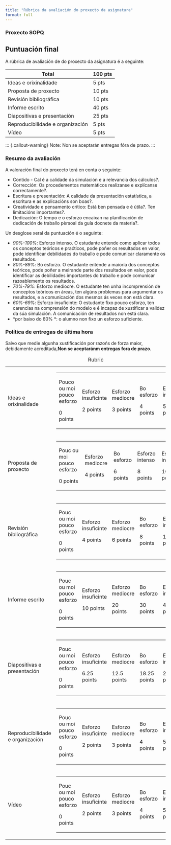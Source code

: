 ```yaml
---
title: "Rúbrica da avaliación do proxecto da asignatura"
format: full
---
```


### Proxecto SOPQ 

## Puntuación final

A rúbrica de avaliación de do proxecto da asignatura é a seguinte:

| Total | 100 pts |
| --- | --- |
| Ideas e orixinalidade | 5 pts |
| Proposta de proxecto | 10 pts |
| Revisión bibliográfica | 10 pts |
| Informe escrito | 40 pts |
| Diapositivas e presentación | 25 pts |
| Reproducibilidade e organización | 5 pts |
| Vídeo | 5 pts |

::: {.callout-warning} Note: Non se aceptarán entregas fóra de prazo. :::

### Resumo da avaliación

A valoración final do proxecto terá en conta o seguinte:

-   Contido - Cal é a calidade da simulación e a relevancia dos cálculos?.
-   Corrección: Os procedementos matemáticos realízanse e explícanse correctamente?.
-   Escritura e presentación: A calidade da presentación estatística, a escritura e as explicacións son boas?.
-   Creatividade e pensamento crítico: Está ben pensada e é útila?. Ten limitacións importantes?.
-   Dedicación: O tempo e o esforzo encaixan na planificación de dedicación de traballo pèrsoal da guía docnete da materia?.

Un desglose xeral da puntuación é o seguinte:

-   _90%-100%_: Esforzo intenso. O estudante entende como aplicar todos os conceptos teóricos e praćticos, pode poñer os resultados en valor, pode identificar debilidades do traballo e pode comunicar claramente os resultados.
-   _80%-89%_: Bo esforzo. O estudante entende a maioría dos conceptos teóricos, pode poñer a meirande parte dos resultados en valor, pode identificar as debilidades importantes do traballo e pode comunicar razoablemente os resultados.
-   _70%-79%_: Esforzo mediocre. O estudante ten unha incomprensión de conceptos teóricos en áreas, ten algúns problemas para argumentar os resultados, e a comunicación dos mesmos ás veces non está clara.
-   _60%-69%_: Esforzo insuficinte: O estudante fixo pouco esforzo, ten carencias na comprensión do modelo e é incapaz de xustificar a validez da súa simulación. A comunicación de resultados non está clara.
-   \*por baixo do 60% \*: o alumno non fixo un esforzo suficiente.

### Política de entregas de última hora

Salvo que medie algunha xustificación por razońs de forza maior, debidamente acreditada,**Non se aceptaránm entregas fora de prazo**.

<table id="rubric-criteria"><caption>Rubric</caption><tbody><tr id="rubric-criteria-13377"><td id="rubric-criteria-13377-description-cell" tabindex="0" aria-label="Criterion Ideas e orixinalidade">Ideas e orixinalidade</td><td><table id="rubric-criteria-13377-levels-table" role="none"><tbody><tr id="rubric-criteria-13377-levels" aria-label="Levels group" role="list"><td id="rubric-criteria-13377-levels-48460" tabindex="0" aria-label="Level Pouco ou moi pouco esforzo, 0 points." role="listitem"><div><p>Pouco ou moi pouco esforzo</p><p><span id="rubric-criteria-13377-levels-48460-score">0</span> points</p></div></td><td id="rubric-criteria-13377-levels-48461" tabindex="0" aria-label="Level Esforzo insuficinte, 2 points." role="listitem"><div><p>Esforzo insuficinte</p><p><span id="rubric-criteria-13377-levels-48461-score">2</span> points</p></div></td><td id="rubric-criteria-13377-levels-48462" tabindex="0" aria-label="Level Esforzo mediocre, 3 points." role="listitem"><div><p>Esforzo mediocre</p><p><span id="rubric-criteria-13377-levels-48462-score">3</span> points</p></div></td><td id="rubric-criteria-13377-levels-48463" tabindex="0" aria-label="Level Bo esforzo, 4 points." role="listitem"><div><p>Bo esforzo</p><p><span id="rubric-criteria-13377-levels-48463-score">4</span> points</p></div></td><td id="rubric-criteria-13377-levels-48464" tabindex="0" aria-label="Level Esforzo intenso, 5 points." role="listitem"><div><p>Esforzo intenso</p><p><span id="rubric-criteria-13377-levels-48464-score">5</span> points</p></div></td></tr></tbody></table></td></tr><tr id="rubric-criteria-13378"><td id="rubric-criteria-13378-description-cell" tabindex="0" aria-label="Criterion Proposta de proxecto">Proposta de proxecto</td><td><table id="rubric-criteria-13378-levels-table" role="none"><tbody><tr id="rubric-criteria-13378-levels" aria-label="Levels group" role="list"><td id="rubric-criteria-13378-levels-48465" tabindex="0" aria-label="Level Pouc ou moi pouco esforzo, 0 points." role="listitem"><div><p>Pouc ou moi pouco esforzo</p><p><span id="rubric-criteria-13378-levels-48465-score">0</span> points</p></div></td><td id="rubric-criteria-13378-levels-48466" tabindex="0" aria-label="Level Esforzo mediocre, 4 points." role="listitem"><div><p>Esforzo mediocre</p><p><span id="rubric-criteria-13378-levels-48466-score">4</span> points</p></div></td><td id="rubric-criteria-13378-levels-48467" tabindex="0" aria-label="Level Bo esforzo, 6 points." role="listitem"><div><p>Bo esforzo</p><p><span id="rubric-criteria-13378-levels-48467-score">6</span> points</p></div></td><td id="rubric-criteria-13378-levels-48468" tabindex="0" aria-label="Level Esforzo intenso, 8 points." role="listitem"><div><p>Esforzo intenso</p><p><span id="rubric-criteria-13378-levels-48468-score">8</span> points</p></div></td><td id="rubric-criteria-13378-levels-48469" tabindex="0" aria-label="Level Esforzo intenso, 10 points." role="listitem"><div><p>Esforzo intenso</p><p><span id="rubric-criteria-13378-levels-48469-score">10</span> points</p></div></td></tr></tbody></table></td></tr><tr id="rubric-criteria-13379"><td id="rubric-criteria-13379-description-cell" tabindex="0" aria-label="Criterion Revisión bibliográfica">Revisión bibliográfica</td><td><table id="rubric-criteria-13379-levels-table" role="none"><tbody><tr id="rubric-criteria-13379-levels" aria-label="Levels group" role="list"><td id="rubric-criteria-13379-levels-48470" tabindex="0" aria-label="Level Pouc ou moi pouco esforzo, 0 points." role="listitem"><div><p>Pouc ou moi pouco esforzo</p><p><span id="rubric-criteria-13379-levels-48470-score">0</span> points</p></div></td><td id="rubric-criteria-13379-levels-48471" tabindex="0" aria-label="Level Esforzo insuficinte, 4 points." role="listitem"><div><p>Esforzo insuficinte</p><p><span id="rubric-criteria-13379-levels-48471-score">4</span> points</p></div></td><td id="rubric-criteria-13379-levels-48472" tabindex="0" aria-label="Level Esforzo mediocre, 6 points." role="listitem"><div><p>Esforzo mediocre</p><p><span id="rubric-criteria-13379-levels-48472-score">6</span> points</p></div></td><td id="rubric-criteria-13379-levels-48473" tabindex="0" aria-label="Level Bo esforzo, 8 points." role="listitem"><div><p>Bo esforzo</p><p><span id="rubric-criteria-13379-levels-48473-score">8</span> points</p></div></td><td id="rubric-criteria-13379-levels-48474" tabindex="0" aria-label="Level Esforzo intenso, 10 points." role="listitem"><div><p>Esforzo intenso</p><p><span id="rubric-criteria-13379-levels-48474-score">10</span> points</p></div></td></tr></tbody></table></td></tr><tr id="rubric-criteria-13380"><td id="rubric-criteria-13380-description-cell" tabindex="0" aria-label="Criterion Informe escrito">Informe escrito</td><td><table id="rubric-criteria-13380-levels-table" role="none"><tbody><tr id="rubric-criteria-13380-levels" aria-label="Levels group" role="list"><td id="rubric-criteria-13380-levels-48475" tabindex="0" aria-label="Level Pouc ou moi pouco esforzo, 0 points." role="listitem"><div><p>Pouc ou moi pouco esforzo</p><p><span id="rubric-criteria-13380-levels-48475-score">0</span> points</p></div></td><td id="rubric-criteria-13380-levels-48476" tabindex="0" aria-label="Level Esforzo insuficinte, 10 points." role="listitem"><div><p>Esforzo insuficinte</p><p><span id="rubric-criteria-13380-levels-48476-score">10</span> points</p></div></td><td id="rubric-criteria-13380-levels-48477" tabindex="0" aria-label="Level Esforzo mediocre, 20 points." role="listitem"><div><p>Esforzo mediocre</p><p><span id="rubric-criteria-13380-levels-48477-score">20</span> points</p></div></td><td id="rubric-criteria-13380-levels-48478" tabindex="0" aria-label="Level Bo esforzo, 30 points." role="listitem"><div><p>Bo esforzo</p><p><span id="rubric-criteria-13380-levels-48478-score">30</span> points</p></div></td><td id="rubric-criteria-13380-levels-48479" tabindex="0" aria-label="Level Esforzo intenso, 40 points." role="listitem"><div><p>Esforzo intenso</p><p><span id="rubric-criteria-13380-levels-48479-score">40</span> points</p></div></td></tr></tbody></table></td></tr><tr id="rubric-criteria-13381"><td id="rubric-criteria-13381-description-cell" tabindex="0" aria-label="Criterion Diapositivas e presentación">Diapositivas e presentación</td><td><table id="rubric-criteria-13381-levels-table" role="none"><tbody><tr id="rubric-criteria-13381-levels" aria-label="Levels group" role="list"><td id="rubric-criteria-13381-levels-48480" tabindex="0" aria-label="Level Pouc ou moi pouco esforzo, 0 points." role="listitem"><div><p>Pouc ou moi pouco esforzo</p><p><span id="rubric-criteria-13381-levels-48480-score">0</span> points</p></div></td><td id="rubric-criteria-13381-levels-48481" tabindex="0" aria-label="Level Esforzo insuficinte, 6.25 points." role="listitem"><div><p>Esforzo insuficinte</p><p><span id="rubric-criteria-13381-levels-48481-score">6.25</span> points</p></div></td><td id="rubric-criteria-13381-levels-48482" tabindex="0" aria-label="Level Esforzo mediocre, 12.5 points." role="listitem"><div><p>Esforzo mediocre</p><p><span id="rubric-criteria-13381-levels-48482-score">12.5</span> points</p></div></td><td id="rubric-criteria-13381-levels-48483" tabindex="0" aria-label="Level Bo esforzo, 18.25 points." role="listitem"><div><p>Bo esforzo</p><p><span id="rubric-criteria-13381-levels-48483-score">18.25</span> points</p></div></td><td id="rubric-criteria-13381-levels-48484" tabindex="0" aria-label="Level Esforzo intenso, 25 points." role="listitem"><div><p>Esforzo intenso</p><p><span id="rubric-criteria-13381-levels-48484-score">25</span> points</p></div></td></tr></tbody></table></td></tr><tr id="rubric-criteria-13382"><td id="rubric-criteria-13382-description-cell" tabindex="0" aria-label="Criterion Reproducibilidade e organización">Reproducibilidade e organización</td><td><table id="rubric-criteria-13382-levels-table" role="none"><tbody><tr id="rubric-criteria-13382-levels" aria-label="Levels group" role="list"><td id="rubric-criteria-13382-levels-48485" tabindex="0" aria-label="Level Pouc ou moi pouco esforzo, 0 points." role="listitem"><div><p>Pouc ou moi pouco esforzo</p><p><span id="rubric-criteria-13382-levels-48485-score">0</span> points</p></div></td><td id="rubric-criteria-13382-levels-48486" tabindex="0" aria-label="Level Esforzo insuficinte, 2 points." role="listitem"><div><p>Esforzo insuficinte</p><p><span id="rubric-criteria-13382-levels-48486-score">2</span> points</p></div></td><td id="rubric-criteria-13382-levels-48487" tabindex="0" aria-label="Level Esforzo mediocre, 3 points." role="listitem"><div><p>Esforzo mediocre</p><p><span id="rubric-criteria-13382-levels-48487-score">3</span> points</p></div></td><td id="rubric-criteria-13382-levels-48488" tabindex="0" aria-label="Level Bo esforzo, 4 points." role="listitem"><div><p>Bo esforzo</p><p><span id="rubric-criteria-13382-levels-48488-score">4</span> points</p></div></td><td id="rubric-criteria-13382-levels-48489" tabindex="0" aria-label="Level Esforzo intenso, 5 points." role="listitem"><div><p>Esforzo intenso</p><p><span id="rubric-criteria-13382-levels-48489-score">5</span> points</p></div></td></tr></tbody></table></td></tr><tr id="rubric-criteria-13383"><td id="rubric-criteria-13383-description-cell" tabindex="0" aria-label="Criterion Vídeo">Vídeo</td><td><table id="rubric-criteria-13383-levels-table" role="none"><tbody><tr id="rubric-criteria-13383-levels" aria-label="Levels group" role="list"><td id="rubric-criteria-13383-levels-48490" tabindex="0" aria-label="Level Pouc ou moi pouco esforzo, 0 points." role="listitem"><div><p>Pouc ou moi pouco esforzo</p><p><span id="rubric-criteria-13383-levels-48490-score">0</span> points</p></div></td><td id="rubric-criteria-13383-levels-48491" tabindex="0" aria-label="Level Esforzo insuficinte, 2 points." role="listitem"><div><p>Esforzo insuficinte</p><p><span id="rubric-criteria-13383-levels-48491-score">2</span> points</p></div></td><td id="rubric-criteria-13383-levels-48492" tabindex="0" aria-label="Level Esforzo mediocre, 3 points." role="listitem"><div><p>Esforzo mediocre</p><p><span id="rubric-criteria-13383-levels-48492-score">3</span> points</p></div></td><td id="rubric-criteria-13383-levels-48493" tabindex="0" aria-label="Level Bo esforzo, 4 points." role="listitem"><div><p>Bo esforzo</p><p><span id="rubric-criteria-13383-levels-48493-score">4</span> points</p></div></td><td id="rubric-criteria-13383-levels-48494" tabindex="0" aria-label="Level Esforzo intenso, 5 points." role="listitem"><div><p>Esforzo intenso</p><p><span id="rubric-criteria-13383-levels-48494-score">5</span> points</p></div></td></tr></tbody></table></td></tr></tbody></table>

